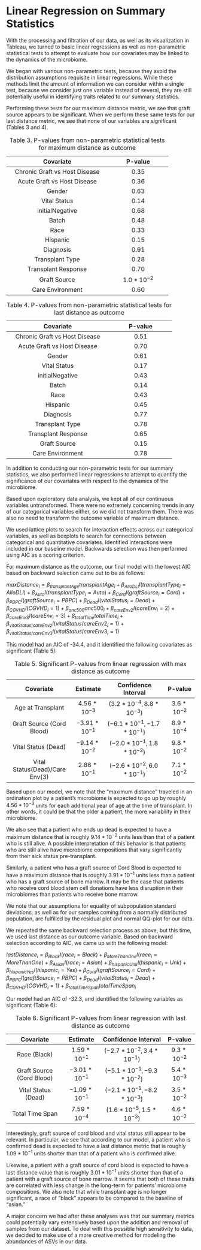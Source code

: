 # Linear Regression on Summary Statistics
With the processing and filtration of our data, as well as its visualization in Tableau, we turned to basic linear regressions as well as non-parametric statistical tests to attempt to evaluate how our covariates may be linked to the dynamics of the microbiome.

We began with various non-parametric tests, because they avoid the distribution assumptions requisite in linear regressions. While these methods limit the amount of information we can consider within a single test, because we consider just one variable instead of several, they are still potentially useful in identifying traits related to our summary statistics.

Performing these tests for our maximum distance metric, we see that graft source appears to be significant. When we perform these same tests for our last distance metric, we see that none of our variables are significant (Tables 3 and 4).

<p>
---------------------------------------------------------------
  Covariate                                   P-value       
---------------------------------------- ---------------------- 
  Chronic Graft vs Host Disease               0.35      
  
  Acute Graft vs Host Disease                 0.36
  
  Gender                                      0.63
  
  Vital Status                                0.14
  
  initialNegative                             0.68
  
  Batch                                       0.48
  
  Race                                        0.33
  
  Hispanic                                    0.15
  
  Diagnosis                                   0.91
  
  Transplant Type                             0.28
  
  Transplant Response                         0.70
  
  Graft Source                                $1.0*10^{-2}$
  
  Care Environment                            0.60
-------------------------------------- ---------------------- 
Table: Table 3. P-values from non-parametric statistical tests for maximum distance as outcome

</p>


<p>
---------------------------------------------------------------------------------------
  Covariate                                   P-value       
-------------------------------------- ---------------------- 
  Chronic Graft vs Host Disease               0.51                
  
  Acute Graft vs Host Disease                 0.70
  
  Gender                                      0.61
  
  Vital Status                                0.17
  
  initialNegative                             0.43
  
  Batch                                       0.14
  
  Race                                        0.43
  
  Hispanic                                    0.45
  
  Diagnosis                                   0.77
  
  Transplant Type                             0.78
  
  Transplant Response                         0.65
  
  Graft Source                                0.15
  
  Care Environment                            0.78
-------------------------------------- ---------------------- 
Table: Table 4. P-values from non-parametric statistical tests for last distance as outcome

</p>


In addition to conducting our non-parametric tests for our summary statistics, we also performed linear regressions to attempt to quantify the significance of our covariates with respect to the dynamics of the microbiome.

Based upon exploratory data analysis, we kept all of our continuous variables untransformed. There were no extremely concerning trends in any of our categorical variables either, so we did not transform them. There was also no need to transform the outcome variable of maximum distance.

We used lattice plots to search for interaction effects across our categorical variables, as well as boxplots to search for connections between categorical and quantitative covariates. Identified interactions were included in our baseline model. Backwards selection was then performed using AIC as a scoring criterion.

For maximum distance as the outcome, our final model with the lowest AIC based on backward selection came out to be as follows:

$maxDistance_{i} = {\beta_{transplantAge}}transplantAge_{i} + {\beta_{AlloDLI}}I(transplantType_{i}=AlloDLI) + {\beta_{Auto}}I(transplantType_{i}=Auto) +{\beta_{Cord}}I(graftSource_{i}=Cord) + {\beta_{PBPC}}I(graftSource_{i}=PBPC) + {\beta_{Dead}}I(vitalStatus_{i}=Dead) + {\beta_{CGVHD}}I(CGVHD_{i}=1)+ {\beta_{anc500}}anc500_{i} +  {\beta_{careEnv2}}I(careEnv_{i}=2) + {\beta_{careEnv3}}I(careEnv_{i}=3) + {\beta_{totalTime}}totalTime_{i} + {\beta_{vitalStatus/careEnv2}}I(vitalStatus/careEnv2_{i}=1) + {\beta_{vitalStatus/careEnv3}}I(vitalStatus/careEnv3_{i}=1)$


This model had an AIC of -34.4, and it identified the following covariates as significant (Table 5):

<p>
----------------------------------------------------------------------------------------------------
  Covariate                           Estimate         Confidence Interval             P-value
---------------------------------- ---------------- ------------------------------- ---------------
 Age at Transplant                  $4.56*10^{-3}$   $(3.2*10^{-4}, 8.8*10^{-3})$    $3.6*10^{-2}$

 Graft Source (Cord Blood)          $-3.91*10^{-1}$  $(-6.1*10^{-1}, -1.7*10^{-1})$  $8.9*10^{-4}$
  
 Vital Status (Dead)                $-9.14*10^{-2}$  $(-2.0*10^{-1}, 1.8*10^{-2})$   $9.8*10^{-2}$
  
 Vital Status(Dead)/Care Env(3)     $2.86*10^{-1}$   $(-2.6*10^{-2}, 6.0*10^{-1})$   $7.1*10^{-2}$
---------------------------------- ---------------- ------------------------------- ---------------
Table: Table 5. Significant P-values from linear regression with max distance as outcome

</p>

Based upon our model, we note that the "maximum distance" traveled in an ordination plot by a patient's microbiome is expected to go up by roughly $4.56*10^{-3}$ units for each additional year of age at the time of transplant. In other words, it could be that the older a patient, the more variability in their microbiome. 

We also see that a patient who ends up dead is expected to have a maximum distance that is roughly $9.14*10^{-2}$ units less than that of a patient who is still alive. A possible interpretation of this behavior is that patients who are still alive have microbiome compositions that vary significantly from their sick status pre-transplant. 

Similarly, a patient who has a graft source of Cord Blood is expected to have a maximum distance that is roughly $3.91*10^{-1}$ units less than a patient who has a graft source of bone marrow. It may be the case that patients who receive cord blood stem cell donations have less disruption in their microbiomes than patients who receive bone marrow.

We note that our assumptions for equality of subpopulation standard deviations, as well as for our samples coming from a normally distributed population, are fulfilled by the residual plot and normal QQ-plot for our data.

We repeated the same backward selection process as above, but this time, we used last distance as our outcome variable. Based on backward selection according to AIC, we came up with the following model:

$lastDistance_{i} = {\beta_{Black}}I(race_{i}=Black) +{\beta_{MoreThanOne}}I(race_{i}=MoreThanOne) + {\beta_{Asian}}I(race_{i}=Asian) + {\beta_{hispanicUnk}}I(hispanic_{i}=Unk) + {\beta_{hispanicYes}}I(hispanic_{i}=Yes)+ {\beta_{Cord}}I(graftSource_{i}=Cord) + {\beta_{PBPC}}I(graftSource_{i}=PBPC) + {\beta_{Dead}}I(vitalStatus_{i}=Dead) + {\beta_{CGVHD}}I(CGVHD_{i}=1) + {\beta_{totalTimeSpan}}totalTimeSpan_{i}$

Our model had an AIC of -32.3, and identified the following variables as significant (Table 6):


<p>
----------------------------------------------------------------------------------------------------
  Covariate                     Estimate            Confidence Interval             P-value
----------------------------- ------------------ --------------------------------- ---------------
  Race (Black)                  $1.59*10^{-1}$     $(-2.7*10^{-2}, 3.4*10^{-1})$    $9.3*10^{-2}$
  
  Graft Source (Cord Blood)     $-3.01*10^{-1}$    $(-5.1*10^{-1}, -9.3*10^{-2})$   $5.4*10^{-3}$  
  
  Vital Status (Dead)           $-1.09*10^{-1}$    $(-2.1*10^{-1}, -8.2*10^{-3})$   $3.5*10^{-2}$
  
  Total Time Span               $7.59*10^{-4}$     $(1.6*10^{-5}, 1.5*10^{-3})$     $4.6*10^{-2}$
----------------------------- ------------------ --------------------------------- ---------------
Table: Table 6. Significant P-values from linear regression with last distance as outcome

</p>

Interestingly, graft source of cord blood and vital status still appear to be relevant. In particular, we see that according to our model, a patient who is confirmed dead is expected to have a last distance metric that is roughly $1.09*10^{-1}$ units shorter than that of a patient who is confirmed alive.

Likewise, a patient with a graft source of cord blood is expected to have a last distance value that is roughly $3.01*10^{-1}$ units shorter than that of a patient with a graft source of bone marrow. It seems that both of these traits are correlated with less change in the long-term for patients' microbiome compositions. We also note that while transplant age is no longer significant, a race of "black" appears to be compared to the baseline of "asian." 

A major concern we had after these analyses was that our summary metrics could potentially vary extensively based upon the addition and removal of samples from our dataset. To deal with this possible high sensitivity to data, we decided to make use of a more creative method for modeling the abundances of ASVs in our data.


